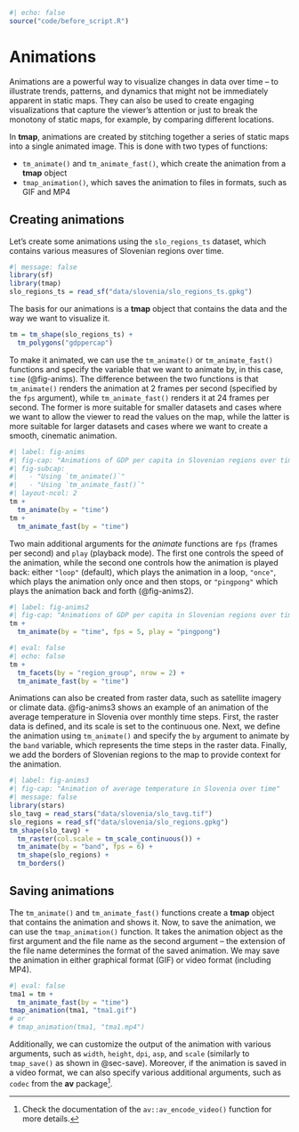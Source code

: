 ```r
#| echo: false
source("code/before_script.R")
```

# Animations {#sec-animations}

Animations are a powerful way to visualize changes in data over time -- to illustrate trends, patterns, and dynamics that might not be immediately apparent in static maps.
They can also be used to create engaging visualizations that capture the viewer's attention or just to break the monotony of static maps, for example, by comparing different locations.

In **tmap**, animations are created by stitching together a series of static maps into a single animated image. 
This is done with two types of functions: 

- `tm_animate()` and `tm_animate_fast()`, which create the animation from a **tmap** object
- `tmap_animation()`, which saves the animation to files in formats, such as GIF and MP4

## Creating animations

Let's create some animations using the `slo_regions_ts` dataset, which contains various measures of Slovenian regions over time.  

```r
#| message: false
library(sf)
library(tmap)
slo_regions_ts = read_sf("data/slovenia/slo_regions_ts.gpkg")
```

The basis for our animations is a **tmap** object that contains the data and the way we want to visualize it.

```r
tm = tm_shape(slo_regions_ts) +
  tm_polygons("gdppercap")
```

<!-- idea: animating charts along the data: -->
<!-- tm_polygons("gdppercap", fill.chart = tm_chart_donut()) -->

To make it animated, we can use the `tm_animate()` or `tm_animate_fast()` functions and specify the variable that we want to animate by, in this case, `time` (@fig-anims).
The difference between the two functions is that `tm_animate()` renders the animation at 2 frames per second (specified by the `fps` argument), while `tm_animate_fast()` renders it at 24 frames per second.
The former is more suitable for smaller datasets and cases where we want to allow the viewer to read the values on the map, while the latter is more suitable for larger datasets and cases where we want to create a smooth, cinematic animation.

<!-- fix: -->
<!-- https://github.com/r-tmap/tmap/issues/1150#issuecomment-3044249460 -->
```r
#| label: fig-anims
#| fig-cap: "Animations of GDP per capita in Slovenian regions over time"
#| fig-subcap:
#|   - "Using `tm_animate()`"
#|   - "Using `tm_animate_fast()`"
#| layout-ncol: 2
tm +
  tm_animate(by = "time")
tm +
  tm_animate_fast(by = "time")
```

Two main additional arguments for the *animate* functions are `fps` (frames per second) and `play` (playback mode).
The first one controls the speed of the animation, while the second one controls how the animation is played back: 
either `"loop"` (default), which plays the animation in a loop, `"once"`, which plays the animation only once and then stops, or `"pingpong"` which plays the animation back and forth (@fig-anims2).

```r
#| label: fig-anims2
#| fig-cap: "Animations of GDP per capita in Slovenian regions over time with a pingpong playback mode"
tm +
  tm_animate(by = "time", fps = 5, play = "pingpong")
```

<!-- https://github.com/r-tmap/tmap/issues/1160 -->
<!-- If you read the previous chapters, you may see the similarity between the `tm_animate()` and `tm_facets()` functions, which create a series of static maps based on the values of a variable. -->
<!-- The main difference is that `tm_animate()` creates an animation -- one frame after another -- while `tm_facets()` creates a grid of static maps, where each map corresponds to a value of the variable. -->
```r
#| eval: false
#| echo: false
tm +
  tm_facets(by = "region_group", nrow = 2) +
  tm_animate_fast(by = "time")
```

Animations can also be created from raster data, such as satellite imagery or climate data.
@fig-anims3 shows an example of an animation of the average temperature in Slovenia over monthly time steps.
First, the raster data is defined, and its scale is set to the continuous one.
Next, we define the animation using `tm_animate()` and specify the `by` argument to animate by the `band` variable, which represents the time steps in the raster data.
Finally, we add the borders of Slovenian regions to the map to provide context for the animation.

```r
#| label: fig-anims3
#| fig-cap: "Animation of average temperature in Slovenia over time"
#| message: false
library(stars)
slo_tavg = read_stars("data/slovenia/slo_tavg.tif")
slo_regions = read_sf("data/slovenia/slo_regions.gpkg")
tm_shape(slo_tavg) +
  tm_raster(col.scale = tm_scale_continuous()) +
  tm_animate(by = "band", fps = 6) +
  tm_shape(slo_regions) +
  tm_borders()
```

<!-- passing other arguments to tm_facets (+ ref) -->

## Saving animations

The `tm_animate()` and `tm_animate_fast()` functions create a **tmap** object that contains the animation and shows it.
Now, to save the animation, we can use the `tmap_animation()` function.
It takes the animation object as the first argument and the file name as the second argument -- the extension of the file name determines the format of the saved animation.
We may save the animation in either graphical format (GIF) or video format (including MP4).

```r
#| eval: false
tma1 = tm +
  tm_animate_fast(by = "time")
tmap_animation(tma1, "tma1.gif")
# or
# tmap_animation(tma1, "tma1.mp4")
```

Additionally, we can customize the output of the animation with various arguments, such as `width`, `height`, `dpi`, `asp`, and `scale` (similarly to `tmap_save()` as shown in @sec-save).
Moreover, if the animation is saved in a video format, we can also specify various additional arguments, such as `codec` from the **av** package^[Check the documentation of the `av::av_encode_video()` function for more details.].
